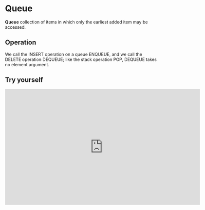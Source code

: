 # Queue

**Queue** collection of items in which only the earliest added item may be accessed.

## Operation

We call the INSERT operation on a queue ENQUEUE, and we call the DELETE
operation DEQUEUE; like the stack operation POP, DEQUEUE takes no element argument.

## Try yourself

<Bleed>
  <iframe
    frameborder="0"
    src="https://itch.io/embed-upload/6905759?color=333333"
    allowfullscreen=""
    width="640"
    height="380"
  >
    <a href="https://chandra-mauli-sharma.itch.io/queue">
      Play Queue on itch.io
    </a>
  </iframe>
</Bleed>
